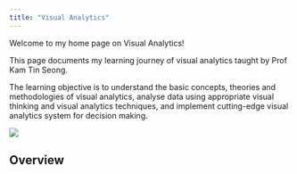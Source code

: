 ```yaml
---
title: "Visual Analytics"
---
```


Welcome to my home page on Visual Analytics!

This page documents my learning journey of visual analytics taught by Prof Kam Tin Seong.

The learning objective is to understand the basic concepts, theories and methodologies of visual analytics, analyse data using appropriate visual thinking and visual analytics techniques, and implement cutting-edge visual analytics system for decision making.

![](visual-analytics-data-science_HrtmmHDo_upscaled.jpg)

## Overview
